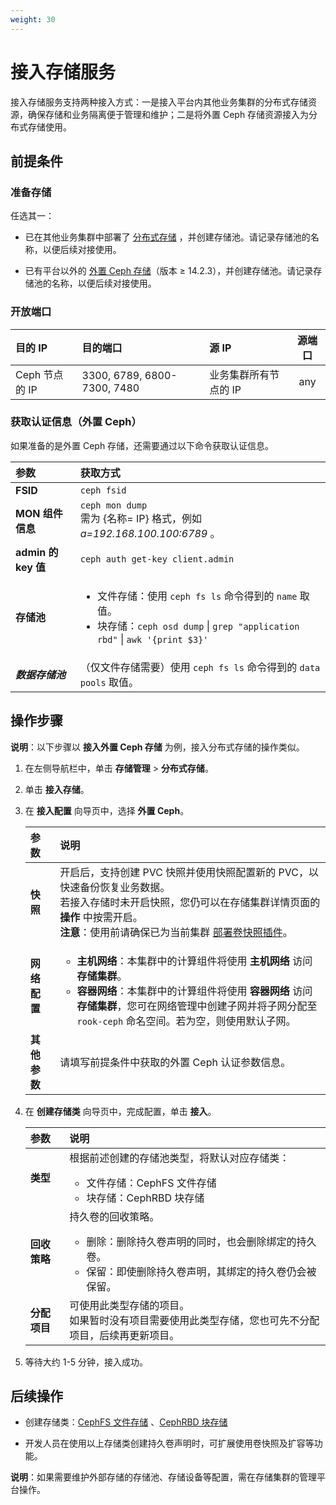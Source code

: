 ```yaml
---
weight: 30
---
```



# 接入存储服务


接入存储服务支持两种接入方式：一是接入平台内其他业务集群的分布式存储资源，确保存储和业务隔离便于管理和维护；二是将外置 Ceph 存储资源接入为分布式存储使用。


## 前提条件

### 准备存储

任选其一：

* 已在其他业务集群中部署了 [分布式存储](../installation/create_service_stand.mdx) ，并创建存储池。请记录存储池的名称，以便后续对接使用。

* 已有平台以外的 [外置 Ceph 存储](https://docs.ceph.com/en/pacific/rados/)（版本 ≥ 14.2.3），并创建存储池。请记录存储池的名称，以便后续对接使用。


### 开放端口



|目的 IP| 目的端口 | 源 IP | 源端口 |
|:---  | :---    | :---  | :---: |
|Ceph 节点的 IP| 3300, 6789, 6800-7300, 7480 | 业务集群所有节点的 IP | any |


### 获取认证信息（外置 Ceph）

如果准备的是外置 Ceph 存储，还需要通过以下命令获取认证信息。


|参数| 获取方式                                                     |
|:--------------- | :------------------------------------------------------------ |
|**FSID**| `ceph fsid`                                                  |
|**MON 组件信息**| `ceph mon dump`<br/>需为 \{名称= IP\} 格式，例如 *a=192.168.100.100:6789* 。                      |
|**admin 的 key 值**| `ceph auth get-key client.admin`                             |
|**存储池**| <ul><li> 文件存储：使用 `ceph fs ls` 命令得到的 `name` 取值。</li><li> 块存储：`ceph osd dump` \| `grep "application rbd"` \| `awk '{print $3}'`  </li></ul>|
|***数据存储池***| （仅文件存储需要）使用 `ceph fs ls` 命令得到的 `data pools` 取值。 |


## 操作步骤

**说明**：以下步骤以 **接入外置 Ceph 存储** 为例，接入分布式存储的操作类似。

<Steps>

1. 在左侧导航栏中，单击 **存储管理** > **分布式存储**。

3. 单击 **接入存储**。

3.  在 **接入配置** 向导页中，选择 **外置 Ceph**。

    |参数| 说明                                                         |
    |:-------- |:------------------------------------------------------------ |
    | **快照** | 开启后，支持创建 PVC 快照并使用快照配置新的 PVC，以快速备份恢复业务数据。<br/>若接入存储时未开启快照，您仍可以在存储集群详情页面的 **操作** 中按需开启。<br/>**注意**：使用前请确保已为当前集群 [部署卷快照插件](/configure/storage/functions/snapshot_con.mdx)。| 
    | **网络配置** | <ul><li>**主机网络**：本集群中的计算组件将使用 **主机网络** 访问 **存储集群**。</li><li>**容器网络**：本集群中的计算组件将使用 **容器网络** 访问 **存储集群**，您可在网络管理中创建子网并将子网分配至 `rook-ceph` 命名空间。若为空，则使用默认子网。</li></ul> |
    |**其他参数**| 请填写前提条件中获取的外置 Ceph 认证参数信息。|
    
3.  在 **创建存储类** 向导页中，完成配置，单击 **接入**。

    |参数| 说明                                                         |
    | :-------- | :------------------------------------------------------------ |
    | **类型** | 根据前述创建的存储池类型，将默认对应存储类：<ul><li>文件存储：CephFS 文件存储</li><li> 块存储：CephRBD 块存储 </li></ul>|
    | **回收策略**   | 持久卷的回收策略。<ul><li> 删除：删除持久卷声明的同时，也会删除绑定的持久卷。</li><li> 保留：即使删除持久卷声明，其绑定的持久卷仍会被保留。</li></ul>|
    | **分配项目**   | 可使用此类型存储的项目。<br/>如果暂时没有项目需要使用此类型存储，您也可先不分配项目，后续再更新项目。 |

4. 等待大约 1-5 分钟，接入成功。

</Steps>

## 后续操作

* 创建存储类：[CephFS 文件存储](/configure/storage/functions/cephfs_storageclass.mdx) 、[CephRBD 块存储](/configure/storage/functions/cephrbd_storageclass.mdx) 

* 开发人员在使用以上存储类创建持久卷声明时，可扩展使用卷快照及扩容等功能。

**说明**：如果需要维护外部存储的存储池、存储设备等配置，需在存储集群的管理平台操作。



